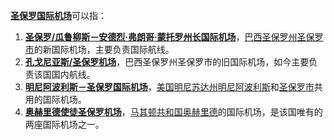 '''[[圣保罗|圣保罗]][[国际机场|国际]][[机场|机场]]'''可以指：
#'''[[圣保罗/瓜鲁柳斯－安德烈·弗朗哥·蒙托罗州长国际机场|圣保罗/瓜鲁柳斯－安德烈·弗朗哥·蒙托罗州长国际机场]]'''，[[巴西|巴西]][[圣保罗州|圣保罗州]][[圣保罗_(巴西)|圣保罗市]]的新国际机场，主要负责国际航线。
#'''[[孔戈尼亚斯/圣保罗机场|孔戈尼亚斯/圣保罗机场]]'''，巴西圣保罗州圣保罗市的旧国际机场，如今主要负责该国国内航线。
#'''[[明尼阿波利斯－圣保罗国际机场|明尼阿波利斯－圣保罗国际机场]]'''，[[美国|美国]][[明尼苏达州|明尼苏达州]][[明尼阿波利斯|明尼阿波利斯]]和[[圣保罗_(明尼苏达州)|圣保罗市]]共用的国际机场。
#'''[[奥赫里德使徒圣保罗机场|奥赫里德使徒圣保罗机场]]'''，[[马其顿共和国|马其顿共和国]][[奥赫里德|奥赫里德]]的国际机场，是该国唯有的两座国际机场之一。

{{disambig|Cat=七字消歧义|S}}